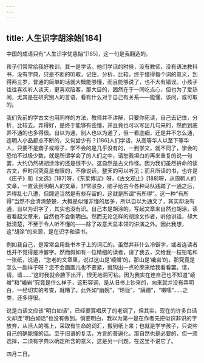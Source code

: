 ```yaml
---
---
---
```

title: 人生识字胡涂始[184]
---




中国的成语只有“人生识字忧患始”[185]，这一句是我翻造的。

孩子们常常给我好教训，其一是学话。他们学话的时候，没有教师，没有语法教科书，没有字典，只是不断的听取，记住，分析，比较，终于懂得每个词的意义，到得两三岁，普通的简单的话就大概能够懂，而且能够说了，也不大有错误。小孩子往往喜欢听人谈天，更喜欢陪客，那大目的，固然在于一同吃点心，但也为了爱热闹，尤其是在研究别人的言语，看有什么对于自己有关系——能懂，该问，或可取的。

我们先前的学古文也用同样的方法，教师并不讲解，只要你死读，自己去记住，分析，比较去。弄得好，是终于能够有些懂，并且竟也可以写出几句来的，然而到底弄不通的也多得很。自以为通，别人也以为通了，但一看底细，还是并不怎么通，连明人小品都点不断的，又何尝少有？[186]人们学话，从高等华人以至下等华人，只要不是聋子或哑子，学不会的是几乎没有的，一到学文，就不同了，学会的恐怕不过极少数，就是所谓学会了的人们之中，请恕我坦白的再来重复的说一句罢，大约仍然胡胡涂涂的还是很不少。这自然是古文作怪。因为我们虽然拚命的读古文，但时间究竟是有限的，不像说话，整天的可以听见；而且所读的书，也许是《庄子》和《文选》[187]呀，《东莱博议》呀，《古文观止》[188]呀，从周朝人的文章，一直读到明朝人的文章，非常驳杂，脑子给古今各种马队践踏了一通之后，弄得乱七八遭，但蹄迹当然是有些存留的，这就是所谓“有所得”。这一种“有所得”当然不会清清楚楚，大概是似懂非懂的居多，所以自以为通文了，其实却没有通，自以为识字了，其实也没有识。自己本是胡涂的，写起文章来自然也胡涂，读者看起文章来，自然也不会倒明白。然而无论怎样的胡涂文作者，听他讲话，却大抵清楚，不至于令人听不懂的——除了故意大显本领的讲演之外。因此我想，这“胡涂”的来源，是在识字和读书。

例如我自己，是常常会用些书本子上的词汇的。虽然并非什么冷僻字，或者连读者也并不觉得是冷僻字。然而假如有一位精细的读者，请了我去，交给我一枝铅笔和一张纸，说道，“您老的文章里，说过这山是‘崚嶒’的，那山是‘巉岩’的，那究竟是怎么一副样子呀？您不会画画儿也不要紧，就钩出一点轮廓来给我看看罢。请，请，请……”这时我就会腋下出汗，恨无地洞可钻。因为我实在连自己也不知道“崚嶒”和“巉岩”究竟是什么样子，这形容词，是从旧书上钞来的，向来就并没有弄明白，一经切实的考查，就糟了。此外如“幽婉”，“玲珑”，“蹒跚”，“嗫嚅”……之类，还多得很。

说是白话文应该“明白如话”，已经要算唱厌了的老调了，但其实，现在的许多白话文却连“明白如话”也没有做到。倘要明白，我以为第一是在作者先把似识非识的字放弃，从活人的嘴上，采取有生命的词汇，搬到纸上来；也就是学学孩子，只说些自己的确能懂的话。至于旧语的复活，方言的普遍化，那自然也是必要的，但一须选择，二须有字典以确定所含的意义，这是另一问题，在这里不说它了。

四月二日。